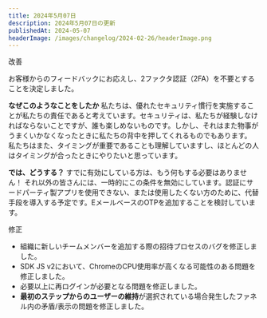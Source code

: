 ```yaml
---
title: 2024年5月07日
description: 2024年5月07日の更新
publishedAt: 2024-05-07
headerImage: /images/changelog/2024-02-26/headerImage.png
---
```


<Badge variant="noLink" className="m-0">
  <span>改善</span>
</Badge>

お客様からのフィードバックにお応えし、2ファクタ認証（2FA）を不要とすることを決定しました。

**なぜこのようなことをしたか**
私たちは、優れたセキュリティ慣行を実施することが私たちの責任であると考えています。セキュリティは、私たちが経験しなければならないことですが、誰も楽しめないものです。しかし、それはまた物事がうまくいかなくなったときに私たちの背中を押してくれるものでもあります。
私たちはまた、タイミングが重要であることも理解していますし、ほとんどの人はタイミングが合ったときにやりたいと思っています。

**では、どうする？**
すでに有効にしている方は、もう何もする必要はありません！
それ以外の皆さんには、一時的にこの条件を無効にしています。認証にサードパーティ製アプリを使用できない、または使用したくない方のために、代替手段を導入する予定です。EメールベースのOTPを追加することを検討しています。


<Badge variant="noLink" className="m-0">
  <span>修正</span>
</Badge>

- 組織に新しいチームメンバーを追加する際の招待プロセスのバグを修正しました。
- SDK JS v2において、ChromeのCPU使用率が高くなる可能性のある問題を修正しました。
- 必要以上に再ログインが必要となる問題を修正しました。
- **最初のステップからのユーザーの維持**が選択されている場合発生したファネル内の矛盾/表示の問題を修正しました。

